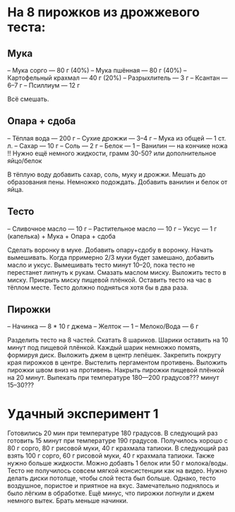 # На 8 пирожков из дрожжевого теста:

## Мука
-- Мука сорго --- 80 г (40%)
-- Мука пшённая --- 80 г (40%)
-- Картофельный крахмал --- 40 г (20%)
-- Разрыхлитель --- 3 г
-- Ксантан --- 6--7 г
-- Псиллиум --- 12 г

Всё смешать.

## Опара + сдоба
-- Тёплая вода --- 200 г
-- Сухие дрожжи --- 3--4 г
-- Мука из общей --- 1 ст. л.
-- Сахар --- 10 г
-- Соль --- 2 г
-- Белок --- 1
-- Ванилин --- на кончике ножа
!! Нужно ещё немного жидкости, грамм 30-50? или дополнительное яйцо/белок

В тёплую воду добавить сахар, соль, муку и дрожжи. 
Мешать до образования пены. 
Немножко подождать.
Добавить ванилин и белок от яйца. 

## Тесто
-- Сливочное масло --- 10 г
-- Растительное масло --- 10 г
-- Уксус --- 1 г (капелька)
+ Мука
+ Опара + сдоба

Сделать воронку в муке.
Добавить опару+сдобу в воронку.
Начать вымешивать.
Когда прримерно 2/3 муки будет замешано, добавить масло и уксус.
Вымешивать тесто минут 10--20, пока тесто не перестанет липнуть к рукам. 
Смазать маслом миску.
Выложить тесто в миску.
Прикрыть миску пищевой плёнкой.
Оставить тесто на час в тёплом месте.
Тесто должно подняться хотя бы в два раза.

## Пирожки
-- Начинка --- 8 * 10 г джема
-- Желток --- 1
-- Мелоко/Вода --- 6 г

Разделить тесто на 8 частей.
Скатать 8 шариков.
Шарики оставить на 10 минут под пищевой плёнкой. 
Каждый шарик немножко помять, формируя диск.
Выложить джем в центр лепёшек.
Закрепить покругу края пирожков в центре.
Выстелить пергаментом противень.
Выложить пирожки швом вниз на противень.
Накрыть пирожки пищевой плёнкой на 20 минут.
Выпекать при температуре 180---200 градусов??? минут 15--30???


# Удачный эксперимент 1
Готовились 20 мин при температуре 180 градусов.
В следующий раз готовить 15 минут при температуре 190 градусов.
Получилось хорошо с 80 г сорго, 80 г рисовой муки, 40 г крахмала тапиоки.
В следующий раз взять 100 г сорго, 60 г рисовой муки, 40 г крахмала тапиоки.
Также нужно больше жидкости. Можно добавть 1 белок или 50 г молока/воды.
Тесто не получилось совсем мягкой консистенции как на видео. Нужно делать диски потолще, чтобы слой теста был больше.
Однако, тесто воздушное, пористое и приятное на вкус.
Замечательно поднялось и было лёгким в обработке.
Ещё минус, что пирожки лопнули и джем немного вытек. Брать меньше начинки.
